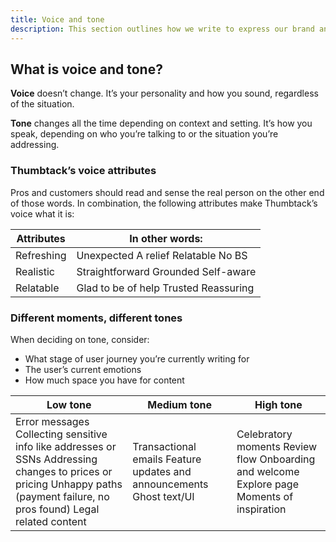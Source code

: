 ```yaml
---
title: Voice and tone
description: This section outlines how we write to express our brand and values and how we adapt our content to different contexts for our customers and pros.
---
```



## What is voice and tone?

**Voice** doesn’t change. It’s your personality and how you sound, regardless of the situation.

**Tone** changes all the time depending on context and setting. It’s how you speak, depending on who you’re talking to or the situation you’re addressing.

### Thumbtack’s voice attributes

Pros and customers should read and sense the real person on the other end of those words. In combination, the following attributes make Thumbtack’s voice what it is:

<table>
    <thead>
        <tr>
            <th>Attributes</th>
            <th>In other words:</th>
        </tr>
    </thead>
    <tbody className="v-top">
        <tr>
            <td>
                <Text size={1} className="black-300">
                    Refreshing
                </Text>
            </td>
            <td>
                <List>
                    <ListItem>Unexpected</ListItem>
                    <ListItem>A relief</ListItem>
                    <ListItem>Relatable</ListItem>
                    <ListItem>No BS</ListItem>
                </List>
            </td>
        </tr>
        <tr>
            <td>
                <Text size={1} className="black-300">
                    Realistic
                </Text>
            </td>
            <td>
                <List>
                    <ListItem>Straightforward</ListItem>
                    <ListItem>Grounded</ListItem>
                    <ListItem>Self-aware</ListItem>
                </List>
            </td>
        </tr>
        <tr>
            <td>
                <Text size={1} className="black-300">
                    Relatable
                </Text>
            </td>
            <td>
                <List>
                    <ListItem>Glad to be of help</ListItem>
                    <ListItem>Trusted</ListItem>
                    <ListItem>Reassuring</ListItem>
                </List>
            </td>
        </tr>
    </tbody>
</table>

### Different moments, different tones

When deciding on tone, consider:

-   What stage of user journey you’re currently writing for
-   The user’s current emotions
-   How much space you have for content

<table>
    <thead>
        <tr>
            <th>
                <Text size={1} className="black-300">
                    Low tone
                </Text>
            </th>
            <th>
                <Text size={1} className="black-300">
                    Medium tone
                </Text>
            </th>
            <th>
                <Text size={1} className="black-300">
                    High tone
                </Text>
            </th>
        </tr>
    </thead>
    <tbody className="v-top">
        <tr>
            <td>
                <List>
                    <ListItem>Error messages</ListItem>
                    <ListItem>Collecting sensitive info like addresses or SSNs</ListItem>
                    <ListItem>Addressing changes to prices or pricing</ListItem>
                    <ListItem>Unhappy paths (payment failure, no pros found)</ListItem>
                    <ListItem>Legal related content</ListItem>
                </List>
            </td>
            <td>
                <List>
                    <ListItem>Transactional emails</ListItem>
                    <ListItem>Feature updates and announcements</ListItem>
                    <ListItem>Ghost text/UI</ListItem>
                </List>
            </td>
            <td>
                <List>
                    <ListItem>Celebratory moments</ListItem>
                    <ListItem>Review flow</ListItem>
                    <ListItem>Onboarding and welcome</ListItem>
                    <ListItem>Explore page</ListItem>
                    <ListItem>Moments of inspiration</ListItem>
                </List>
            </td>
        </tr>
    </tbody>
</table>
